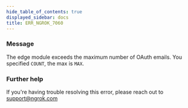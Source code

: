 ```yaml
---
hide_table_of_contents: true
displayed_sidebar: docs
title: ERR_NGROK_7060
---
```




### Message

The edge module exceeds the maximum number of OAuth emails. You specified `COUNT`, the max is `MAX`.

<ErrorDetails error="err_ngrok_7060" />

### Further help

If you're having trouble resolving this error, please reach out to [support@ngrok.com](mailto:support@ngrok.com?subject=Help%20with%20ERR_NGROK_7060)
